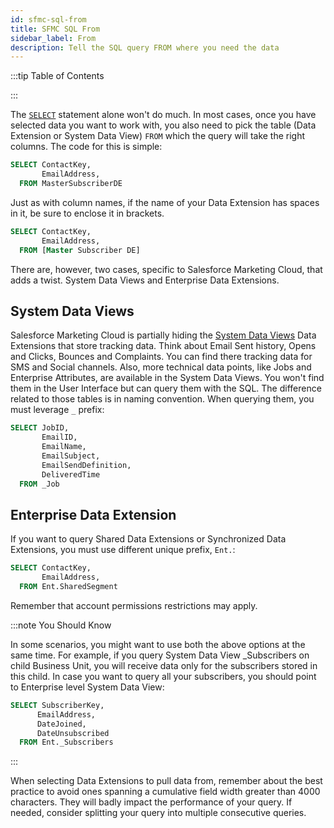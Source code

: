 ```yaml
---
id: sfmc-sql-from
title: SFMC SQL From
sidebar_label: From
description: Tell the SQL query FROM where you need the data
---
```



<LeadText content='Tell the SQL query FROM where you need the data' />

:::tip Table of Contents

<TOCInline toc={toc} />

:::

The [`SELECT`](./sfmc-sql-select.mdx) statement alone won't do much. In most cases, once you have selected data you want to work with, you also need to pick the table (Data Extension or System Data View) `FROM` which the query will take the right columns. The code for this is simple:

```sql {3} title="Get ContactKey and EmailAddress from Data Extension named MasterSubscriberDE"
SELECT ContactKey,
       EmailAddress,
  FROM MasterSubscriberDE
```

Just as with column names, if the name of your Data Extension has spaces in it, be sure to enclose it in brackets.

```sql {3}
SELECT ContactKey,
       EmailAddress,
  FROM [Master Subscriber DE]
```

There are, however, two cases, specific to Salesforce Marketing Cloud, that adds a twist. System Data Views and Enterprise Data Extensions.

## System Data Views

Salesforce Marketing Cloud is partially hiding the [System Data Views](../config/sfmc-config-system-data-views.mdx) Data Extensions that store tracking data. Think about Email Sent history, Opens and Clicks, Bounces and Complaints. You can find there tracking data for SMS and Social channels. Also, more technical data points, like Jobs and Enterprise Attributes, are available in the System Data Views. You won't find them in the User Interface but can query them with the SQL. The difference related to those tables is in naming convention. When querying them, you must leverage `_` prefix:

```sql {7}
SELECT JobID,
       EmailID,
       EmailName,
       EmailSubject,
       EmailSendDefinition,
       DeliveredTime
  FROM _Job
```

## Enterprise Data Extension

If you want to query Shared Data Extensions or Synchronized Data Extensions, you must use different unique prefix, `Ent.`:

```sql {3}
SELECT ContactKey,
       EmailAddress,
  FROM Ent.SharedSegment
```

Remember that account permissions restrictions may apply.

:::note You Should Know

In some scenarios, you might want to use both the above options at the same time. For example, if you query System Data View _Subscribers on child Business Unit, you will receive data only for the subscribers stored in this child. In case you want to query all your subscribers, you should point to Enterprise level System Data View:

```sql {5}
SELECT SubscriberKey,
      EmailAddress,
      DateJoined,
      DateUnsubscribed
  FROM Ent._Subscribers
```

:::

When selecting Data Extensions to pull data from, remember about the best practice to avoid ones spanning a cumulative field width greater than 4000 characters. They will badly impact the performance of your query. If needed, consider splitting your query into multiple consecutive queries.